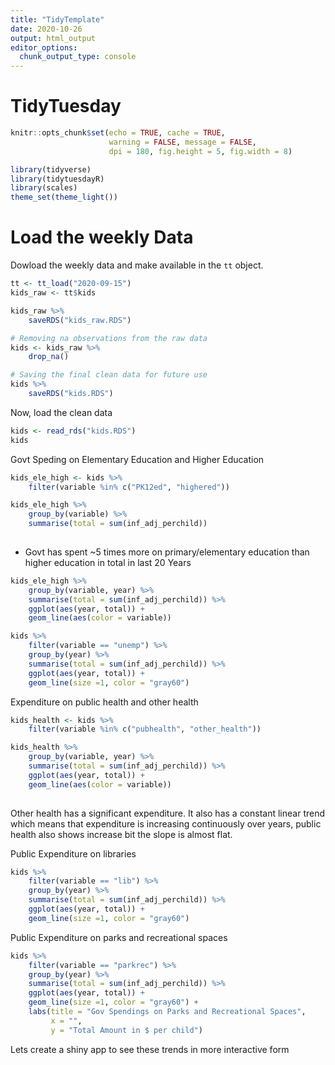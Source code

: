```yaml
---
title: "TidyTemplate"
date: 2020-10-26
output: html_output
editor_options: 
  chunk_output_type: console
---
```


# TidyTuesday


```r

knitr::opts_chunk$set(echo = TRUE, cache = TRUE,
                      warning = FALSE, message = FALSE,
                      dpi = 180, fig.height = 5, fig.width = 8)

library(tidyverse)
library(tidytuesdayR)
library(scales)
theme_set(theme_light())
```

# Load the weekly Data

Dowload the weekly data and make available in the `tt` object.

```r

tt <- tt_load("2020-09-15")
kids_raw <- tt$kids

kids_raw %>% 
    saveRDS("kids_raw.RDS")

# Removing na observations from the raw data
kids <- kids_raw %>% 
    drop_na()

# Saving the final clean data for future use
kids %>% 
    saveRDS("kids.RDS")
```

Now, load the clean data
```r
kids <- read_rds("kids.RDS")
kids

```

Govt Speding on Elementary Education and Higher Education
```r
kids_ele_high <- kids %>% 
    filter(variable %in% c("PK12ed", "highered"))

kids_ele_high %>% 
    group_by(variable) %>% 
    summarise(total = sum(inf_adj_perchild))
    
```

* Govt has spent ~5 times more on primary/elementary education than higher education in total in last 20 Years
```r
kids_ele_high %>% 
    group_by(variable, year) %>% 
    summarise(total = sum(inf_adj_perchild)) %>% 
    ggplot(aes(year, total)) +
    geom_line(aes(color = variable))

```

```r
kids %>% 
    filter(variable == "unemp") %>% 
    group_by(year) %>% 
    summarise(total = sum(inf_adj_perchild)) %>% 
    ggplot(aes(year, total)) +
    geom_line(size =1, color = "gray60")
```

Expenditure on public health and other health
```r
kids_health <- kids %>% 
    filter(variable %in% c("pubhealth", "other_health"))

kids_health %>% 
    group_by(variable, year) %>% 
    summarise(total = sum(inf_adj_perchild)) %>% 
    ggplot(aes(year, total)) +
    geom_line(aes(color = variable))
        
```

Other health has a significant expenditure. It also has a constant linear trend which means that expenditure is increasing continuously over years, public health also shows increase bit the slope is almost flat.

Public Expenditure on libraries
```r
kids %>% 
    filter(variable == "lib") %>% 
    group_by(year) %>% 
    summarise(total = sum(inf_adj_perchild)) %>% 
    ggplot(aes(year, total)) +
    geom_line(size =1, color = "gray60")
```

Public Expenditure on parks and recreational spaces
```r
kids %>% 
    filter(variable == "parkrec") %>% 
    group_by(year) %>% 
    summarise(total = sum(inf_adj_perchild)) %>% 
    ggplot(aes(year, total)) +
    geom_line(size =1, color = "gray60") +
    labs(title = "Gov Spendings on Parks and Recreational Spaces",
         x = "",
         y = "Total Amount in $ per child")
```

Lets create a shiny app to see these trends in more interactive form